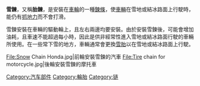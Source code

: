{{noteTA|1=zh-hant:鍊;zh-hans:链;}}
'''雪鍊'''，又稱'''胎鍊'''，是安裝在[[車輪|車輪]]的一種[[鍊條|鍊條]]，使[[車輛|車輛]]在雪地或結冰路面上行駛時，能仍有[[抓地力|抓地力]]而不會打滑。

雪鍊安裝在車輛的驅動輪上，且左右兩邊均要安裝。由於安裝雪鍊後，可能會增加油耗，且車速不能超過每小時{{convert|50|km|mi}}，因此是供非經常性進入雪地或結冰路面行駛的車輛所使用。在一些常下雪的地方，車輛通常會更換[[雪胎|雪胎]]以在雪地或結冰路面上行駛。

<gallery>
File:Snow Chain Honda.jpg|前輪安裝雪鍊的汽車
File:Tire chain for motorcycle.jpg|後輪安裝雪鍊的摩托車
</gallery>

{{零件與附件}}
{{汽車小作品}}

[[Category:汽车部件|Category:汽车部件]]
[[Category:輪胎|Category:輪胎]]
[[Category:链|Category:链]]